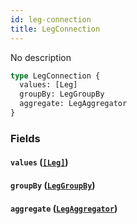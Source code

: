 ```yaml
---
id: leg-connection
title: LegConnection
---
```


No description

```graphql
type LegConnection {
  values: [Leg]
  groupBy: LegGroupBy
  aggregate: LegAggregator
}
```

### Fields

#### `values` ([`[Leg]`](/v1/objects/leg))

#### `groupBy` ([`LegGroupBy`](/v1/objects/leg-group-by))

#### `aggregate` ([`LegAggregator`](/v1/objects/leg-aggregator))

